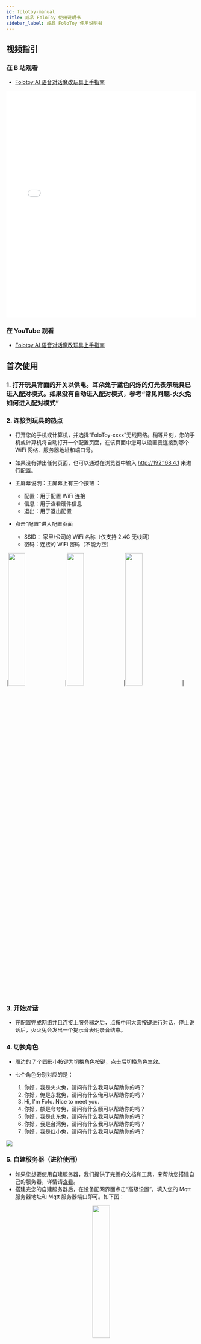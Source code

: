 ```yaml
---
id: folotoy-manual
title: 成品 FoloToy 使用说明书
sidebar_label: 成品 FoloToy 使用说明书
---
```


## 视频指引

### 在 B 站观看

- [Folotoy AI 语音对话魔改玩具上手指南](https://www.bilibili.com/video/BV12z4y1N7ne)

<iframe
  width="100%"
  height="600"
  src="//player.bilibili.com/player.html?aid=282570656&bvid=BV1Hc41117my&cid=1376386243&p=1"
  scrolling="no"
  border="0"
  frameborder="no"
  framespacing="0"
  allowfullscreen="true"
>
  {" "}
</iframe>

### 在 YouTube 观看

- [Folotoy AI 语音对话魔改玩具上手指南](https://www.youtube.com/watch?v=oXxzM-v_f30)

## 首次使用

### 1. 打开玩具背面的开关以供电。耳朵处于蓝色闪烁的灯光表示玩具已进入配对模式。如果没有自动进入配对模式，参考“常见问题-火火兔如何进入配对模式”

### 2. 连接到玩具的热点

- 打开您的手机或计算机，并选择“FoloToy-xxxx”无线网络。稍等片刻，您的手机或计算机将自动打开一个配置页面，在该页面中您可以设置要连接到哪个 WiFi 网络、服务器地址和端口号。

- 如果没有弹出任何页面，也可以通过在浏览器中输入 http://192.168.4.1 来进行配置。

- 主屏幕说明：主屏幕上有三个按钮 ：

  - 配置：用于配置 WiFi 连接
  - 信息：用于查看硬件信息
  - 退出：用于退出配置

- 点击"配置"进入配置页面

  - SSID： 家里/公司的 WiFi 名称（仅支持 2.4G 无线网）
  - 密码：连接的 WiFi 密码（不能为空）

|<img width="30%" src="https://github.com/FoloToy/folotoy-doc/assets/41461127/a5716e99-c5c9-4ff1-8da8-acbfb6ed664e" />|<img width="30%" src="https://github.com/FoloToy/folotoy-doc/assets/41461127/2a778703-a976-45dd-beae-30de076bd25a" />|<img width="30%" src="https://github.com/FoloToy/folotoy-doc/assets/41461127/3a0def94-a139-4d8a-aa82-4c2f60721faa" />|

### 3. 开始对话

- 在配置完成网络并且连接上服务器之后，点按中间大圆按键进行对话，停止说话后，火火兔会发出一个提示音表明录音结束。

### 4. 切换角色

- 周边的 7 个圆形小按键为切换角色按键，点击后切换角色生效。

- 七个角色分别对应的是：

  1. 你好，我是火火兔，请问有什么我可以帮助你的吗？
  2. 你好，俺是东北兔，请问有什么俺可以帮助你的吗？
  3. Hi, I'm Fofo. Nice to meet you.
  4. 你好，额是夸夸兔，请问有什么额可以帮助你的吗？
  5. 你好，我是山东兔，请问有什么我可以帮助你的吗？
  6. 你好，我是台湾兔，请问有什么我可以帮助你的吗？
  7. 你好，我是红小兔，请问有什么我可以帮助你的吗？

<img src="https://github.com/FoloToy/folotoy-doc/assets/41461127/9ab22432-da85-4763-a8d3-4fe74e3265e5" />

### 5. 自建服务器（进阶使用）

- 如果您想要使用自建服务器，我们提供了完善的文档和工具，来帮助您搭建自己的服务器，详情请[查看](https://docs.folotoy.com/)。
- 搭建完您的自建服务器后，在设备配网界面点击“高级设置”，填入您的 Mqtt 服务器地址和 Mqtt 服务器端口即可。如下图：

<center>
  <img
    width="30%"
    src="https://github.com/FoloToy/folotoy-doc/assets/41461127/56dba04d-b13e-4119-bb7e-703ac2e30253"
  />
</center>

## 常见问题

### 1. 火火兔发出错误提示音，并且耳灯处于黄色闪烁的灯光

- 耳灯处于黄色闪烁的灯光表示设备无法连接互联网，可能的原因有：

  - WiFi 密码设置错误，请重新进入配对模式连接重新设置 WiFi。

  - 当前连接的 WiFi 无法连接互联网，请重新进入配对模式连接重新设置 WiFi。

### 2. 火火兔如何进入配对模式

- 同时按住上一个/下一个按钮超过 5 秒钟，进入配置模式。此时，灯光将逐渐变为蓝色闪烁，如下图：

<img src="https://github.com/FoloToy/folotoy-doc/assets/41461127/ae8bed1b-9a7e-4aff-866e-188a3a77b231" />

### 3. 火火兔如何调节声音大小

- 旋转火火兔背面的开关，即可调节音量的大小。

### 4. 各种灯的颜色代表了什么意思？

每种颜色都代表设备处于不同的状态

| 颜色 | 设备状态 |
|  ----  | ----  |
| 白色常亮 | 待机状态 |
| 绿色常亮 | 正在录音 |
| 粉色常亮 | 连续对话的模式下，检测到人声 |
| 红色常亮| 文件系统挂载失败 / wifi初始化失败 |
| 绿色闪烁 | 等待服务器返回音频 |
| 蓝色闪烁 | 处于配对模式 |
| 彩虹渐变 | 开机初始化 / 正在播放音频 |
| 红色闪烁 | 低电量 |
| 黄灯闪烁 | 无法连接服务器 |


